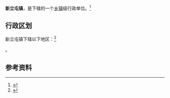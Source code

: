 {{中国乡级行政区|21/07/26/110/000}}

'''新立屯镇'''，是{{PRC admin/fullname|21/07/26/110/000|3}}下辖的一个[[乡镇|乡镇]]级行政单位。<ref>{{PRC admin/ref sgc|{{PRC admin/parent|21/07/26/110/000}}}}</ref>

== 行政区划 ==

新立屯镇下辖以下地区：<ref>{{PRC admin/ref sgc|21/07/26/110/000}}</ref>

{{PRC admin/children|21/07/26/110/000}}。

== 参考资料 ==

{{reflist}}

{{行政区划小作品}}
{{PRC admin/navcat|21/07/26/110/000}}